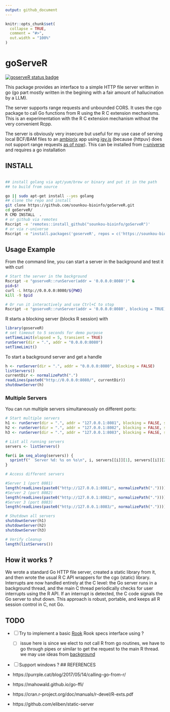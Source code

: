 ```yaml
---
output: github_document
---
```


```r
knitr::opts_chunk$set(
  collapse = TRUE,
  comment = "#>",
  out.width = "100%"
)
```

# goServeR

[![goserveR status badge](https://sounkou-bioinfo.r-universe.dev/goserveR/badges/version)](https://sounkou-bioinfo.r-universe.dev/goserveR)

This package provides an interface to a simple HTTP file server written in go (go part mostly written in the begining with a fair amount of hallucination by a LLM).

The server supports range requests and unbounded CORS. It uses the cgo package to call Go functions from R using the R C extension mechanisms. This is an experimentation with the R C extension mechanism without the very convenient Rcpp.

The server is obviously very insecure but useful for my use case of serving local BCF/BAM files to an [ambiorix](https://ambiorix.dev/) app using [igv.js](https://github.com/igvteam/igv.js) (because {httpuv} does not support range requests [as of now](https://github.com/rstudio/httpuv/issues/259)). This can be installed from [r-universe](https://sounkou-bioinfo.r-universe.dev/goserveR) and requires a go installation

## INSTALL

```bash

## install golang via apt/yum/brew or binary and put it in the path
## to build from source

go || sudo apt-get install --yes golang
## clone the repo and install
git clone https://github.com/sounkou-bioinfo/goServeR.git
cd goServeR/
R CMD INSTALL  .
# or github via remotes
Rscript -e 'remotes::install_github("sounkou-bioinfo/goServeR")'
# or via r-universe 
Rscript -e "install.packages('goserveR', repos = c('https://sounkou-bioinfo.r-universe.dev'))"

```

## Usage Example

From the command line, you can start a server in the background and test it with curl
```bash
# Start the server in the background
Rscript -e "goserveR::runServer(addr = '0.0.0.0:8080')" &
pid=$!
curl -L http://0.0.0.0:8080/${PWD}
kill -9 $pid

# Or run it interactively and use Ctrl+C to stop
Rscript -e "goserveR::runServer(addr = '0.0.0.0:8080', blocking = TRUE)"
```


R starts a blocking server (blocks R session) with

```r
library(goserveR)
# set timeout to 5 seconds for demo purpose
setTimeLimit(elapsed = 5, transient = TRUE)
runServer(dir = ".", addr = "0.0.0.0:8080")
setTimeLimit()
```

To start a background server and get a handle

```r
h <- runServer(dir = ".", addr = "0.0.0.0:8080", blocking = FALSE)
listServers()
currentDir <- normalizePath(".")
readLines(paste0("http://0.0.0.0:8080/", currentDir))
shutdownServer(h)
```

### Multiple Servers

You can run multiple servers simultaneously on different ports:

```r
# Start multiple servers
h1 <- runServer(dir = ".", addr = "127.0.0.1:8081", blocking = FALSE, silent = TRUE)
h2 <- runServer(dir = ".", addr = "127.0.0.1:8082", blocking = FALSE, silent = TRUE)
h3 <- runServer(dir = ".", addr = "127.0.0.1:8083", blocking = FALSE, silent = TRUE)

# List all running servers
servers <- listServers()

for(i in seq_along(servers)) {
  sprintf("  Server %d: %s on %s\n", i, servers[[i]][1], servers[[i]][2]) |> cat()
}

# Access different servers

#Server 1 (port 8081) 
length(readLines(paste0("http://127.0.0.1:8081/", normalizePath("."))))
#Server 2 (port 8082)
length(readLines(paste0("http://127.0.0.1:8082/", normalizePath("."))))
#Server 3 (port 8083)
length(readLines(paste0("http://127.0.0.1:8083/", normalizePath("."))))

# Shutdown all servers
shutdownServer(h1)
shutdownServer(h2)
shutdownServer(h3)

# Verify cleanup
length(listServers())
```

## How it works ?
We wrote a standard Go HTTP file server, created a static library from it, and then wrote the usual R C API wrappers for the cgo (static) library. Interrupts are now handled entirely at the C level: the Go server runs in a background thread, and the main C thread periodically checks for user interrupts using the R API. If an interrupt is detected, the C code signals the Go server to shut down. This approach is robust, portable, and keeps all R session control in C, not Go.

## TODO

- [ ] Try to implement a basic [Rook](https://github.com/jeffreyhorner/Rook) Rook specs interface using ?
  - [ ] issue here is since we elect to not call R from  go routines, we have to go through pipes or similar to get the request to the main R thread. we may use ideas from [background](https://github.com/s-u/background)
- [ ] Support windows ?
## REFERENCES

-   https://purrple.cat/blog/2017/05/14/calling-go-from-r/
-   https://mahowald.github.io/go-ffi/
-   https://cran.r-project.org/doc/manuals/r-devel/R-exts.pdf
-   https://github.com/eliben/static-server
